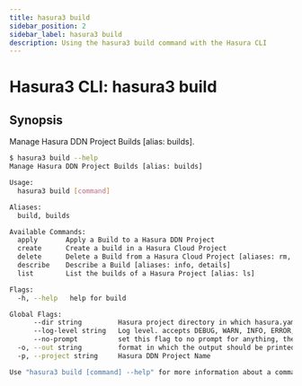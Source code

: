 ```yaml
---
title: hasura3 build
sidebar_position: 2
sidebar_label: hasura3 build
description: Using the hasura3 build command with the Hasura CLI
---
```


# Hasura3 CLI: hasura3 build 

## Synopsis
Manage Hasura DDN Project Builds [alias: builds].

```bash
$ hasura3 build --help
Manage Hasura DDN Project Builds [alias: builds]

Usage:
  hasura3 build [command]

Aliases:
  build, builds

Available Commands:
  apply       Apply a Build to a Hasura DDN Project
  create      Create a build in a Hasura Cloud Project
  delete      Delete a Build from a Hasura Cloud Project [aliases: rm, remove]
  describe    Describe a Build [aliases: info, details]
  list        List the builds of a Hasura Project [alias: ls]

Flags:
  -h, --help   help for build

Global Flags:
      --dir string         Hasura project directory in which hasura.yaml is present (default ".")
      --log-level string   Log level. accepts DEBUG, WARN, INFO, ERROR, FATAL (default "INFO")
      --no-prompt          set this flag to no prompt for anything, the command fails if any input is missing
  -o, --out string         format in which the output should be printed, accepts table, json and yaml (default "table")
  -p, --project string     Hasura DDN Project Name

Use "hasura3 build [command] --help" for more information about a command.
```

